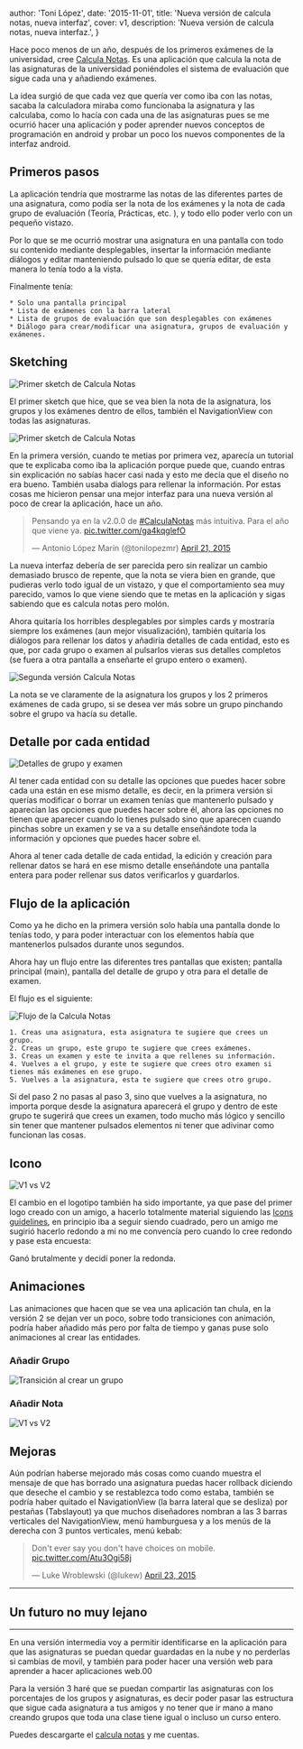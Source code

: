 


  author: 'Toni López',
  date: '2015-11-01',
  title: 'Nueva versión de calcula notas, nueva interfaz',
	cover: v1,
  description:
    'Nueva versión de calcula notas, nueva interfaz.',
}


Hace poco menos de un año, después de los primeros exámenes de la universidad, cree [Calcula Notas][1]. Es una aplicación que calcula la nota de las asignaturas de la universidad poniéndoles el sistema de evaluación que sigue cada una y añadiendo exámenes.

La idea surgió de que cada vez que quería ver como iba con las notas, sacaba la calculadora miraba como funcionaba la asignatura y las calculaba, como lo hacía con cada una de las asignaturas pues se me ocurrió hacer una aplicación y poder aprender nuevos conceptos de programación en android y probar un poco los nuevos componentes de la interfaz android.

## Primeros pasos

La aplicación tendría que mostrarme las notas de las diferentes partes de una asignatura, como podía ser la nota de los exámenes y la nota de cada grupo de evaluación (Teoría, Prácticas, etc. ), y todo ello poder verlo con un pequeño vistazo.

Por lo que se me ocurrió mostrar una asignatura en una pantalla con todo su contenido mediante desplegables, insertar la información mediante diálogos y editar manteniendo pulsado lo que se quería editar, de esta manera lo tenía todo a la vista.

Finalmente tenía:

	* Solo una pantalla principal
	* Lista de exámenes con la barra lateral
	* Lista de grupos de evaluación que son desplegables con exámenes
	* Diálogo para crear/modificar una asignatura, grupos de evaluación y exámenes.

## Sketching

<Image src={sketch1} alt="Primer sketch de Calcula Notas" />

El primer sketch que hice, que se vea bien la nota de la asignatura, los grupos y los exámenes dentro de ellos, también el NavigationView con todas las asignaturas.

<Image src={v1_app} alt="Primer sketch de Calcula Notas" />

En la primera versión, cuando te metias por primera vez, aparecía un tutorial que te explicaba como iba la aplicación porque puede que, cuando entras sin explicación no sabías hacer casi nada y esto me decía que el diseño no era bueno. También usaba dialogs para rellenar la información. Por estas cosas me hicieron pensar una mejor interfaz para una nueva versión al poco de crear la aplicación, hace un año.

<blockquote className="twitter-tweet" lang="en"><p lang="es" dir="ltr">Pensando ya en la v2.0.0 de <a href="https://twitter.com/hashtag/CalculaNotas?src=hash">#CalculaNotas</a> más intuitiva. Para el año que viene ya. <a href="http://t.co/ga4kqglefO">pic.twitter.com/ga4kqglefO</a></p>&mdash; Antonio López Marín (@tonilopezmr) <a href="https://twitter.com/tonilopezmr/status/590631903499268097">April 21, 2015</a></blockquote>
<script async src="//platform.twitter.com/widgets.js" charSet="utf-8"></script>

La nueva interfaz debería de ser parecida pero sin realizar un cambio demasiado brusco de repente, que la nota se viera bien en grande, que pudieras verlo todo igual de un vistazo, y que el comportamiento sea muy parecido, vamos lo que viene siendo que te metas en la aplicación y sigas sabiendo que es calcula notas pero molón.

Ahora quitaría los horribles desplegables por simples cards y mostraría siempre los exámenes (aun mejor visualización), también quitaría los diálogos para rellenar los datos y añadiría detalles de cada entidad, esto es que, por cada grupo o examen al pulsarlos vieras sus detalles completos (se fuera a otra pantalla a enseñarte el grupo entero o examen).

<Image src={v2_app} alt="Segunda versión Calcula Notas" />

La nota se ve claramente de la asignatura los grupos y los 2 primeros exámenes de cada grupo, si se desea ver más sobre un grupo pinchando sobre el grupo va hacía su detalle.

## Detalle por cada entidad

<Image src={detailActivity} alt="Detalles de grupo y examen" />

Al tener cada entidad con su detalle las opciones que puedes hacer sobre cada una están en ese mismo detalle, es decir, en la primera versión si querías modificar o borrar un examen tenías que mantenerlo pulsado y aparecían las opciones que puedes hacer sobre él, ahora las opciones no tienen que aparecer cuando lo tienes pulsado sino que aparecen cuando pinchas sobre un examen y se va a su detalle enseñándote toda la información y opciones que puedes hacer sobre el.

Ahora al tener cada detalle de cada entidad, la edición y creación para rellenar datos se hará en ese mismo detalle enseñándote una pantalla entera para poder rellenar sus datos verificarlos y guardarlos.

## Flujo de la aplicación

Como ya he dicho en la primera versión solo había una pantalla donde lo tenías todo, y para poder interactuar con los elementos había que mantenerlos pulsados durante unos segundos.

Ahora hay un flujo entre las diferentes tres pantallas que existen; pantalla principal (main), pantalla del detalle de grupo y otra para el detalle de examen.

El flujo es el siguiente:

<Image src={flujoApp} alt="Flujo de la Calcula Notas" />

 	1. Creas una asignatura, esta asignatura te sugiere que crees un grupo.
 	2. Creas un grupo, este grupo te sugiere que crees exámenes.
 	3. Creas un examen y este te invita a que rellenes su información.
 	4. Vuelves a el grupo, y este te sugiere que crees otro examen si tienes más exámenes en ese grupo.
 	5. Vuelves a la asignatura, esta te sugiere que crees otro grupo.

Si del paso 2 no pasas al paso 3, sino que vuelves a la asignatura, no importa porque desde la asignatura aparecerá el grupo y dentro de este grupo te sugerirá que crees un examen, todo mucho más lógico y sencillo sin tener que mantener pulsados elementos ni tener que adivinar como funcionan las cosas.

## Icono

<Image src={v1vsv2} alt="V1 vs V2" />

El cambio en el logotipo también ha sido importante, ya que pase del primer logo creado con un amigo, a hacerlo totalmente material siguiendo las [Icons guidelines][3], en principio iba a seguir siendo cuadrado, pero un amigo me sugirió hacerlo redondo a mi no me convencía pero cuando lo cree redondo y pase esta encuesta:

<script type="text/javascript" src="https://apis.google.com/js/plusone.js"></script>
<div className="g-post" data-href="https://plus.google.com/+AntonioLopezMarin/posts/dS2JRxX7Mj9"></div>

Ganó brutalmente y decidí poner la redonda.

## Animaciones

Las animaciones que hacen que se vea una aplicación tan chula, en la versión 2 se dejan ver un poco, sobre todo transiciones con animación, podría haber añadido más pero por falta de tiempo y ganas puse solo animaciones al crear las entidades.

### Añadir Grupo
<Image src={groupAnimation} alt="Transición al crear un grupo" />

### Añadir Nota

<Image src={examAnimation} alt="V1 vs V2" />


## Mejoras

Aún podrían haberse mejorado más cosas como cuando muestra el mensaje de que has borrado una asignatura puedas hacer rollback diciendo que deseche el cambio y se restablezca todo como estaba, también se podría haber quitado el NavigationView (la barra lateral que se desliza) por pestañas (Tabslayout) ya que muchos diseñadores nombran a las 3 barras verticales del NavigationView, menú hamburguesa y a los menús de la derecha con 3 puntos verticales, menú kebab:

<blockquote className="twitter-tweet" lang="en"><p lang="en" dir="ltr">Don&#39;t ever say you don&#39;t have choices on mobile. <a href="http://t.co/Atu3Ogi58j">pic.twitter.com/Atu3Ogi58j</a></p>&mdash; Luke Wroblewski (@lukew) <a href="https://twitter.com/lukew/status/591296890030915585">April 23, 2015</a></blockquote>
<script async src="//platform.twitter.com/widgets.js" charSet="utf-8"></script>

* * *
## Un futuro no muy lejano
* * *
En una versión intermedia voy a permitir identificarse en la aplicación para que las asignaturas se puedan quedar guardadas en la nube y no perderlas si cambias de movil, y también para poder hacer una versión web para aprender a hacer aplicaciones web.00

Para la versión 3 haré que se puedan compartir las asignaturas con los porcentajes de los grupos y asignaturas, es decir poder pasar las estructura que sigue cada asignatura a tus amigos y no tener que ir mano a mano creando grupos que toda una clase tiene igual o incluso un curso entero.

Puedes descargarte el [calcula notas][1] y me cuentas.

[1]: http://bacota.com/calculanotas
[2]: http://developer.android.com/intl/es/training/material/lists-cards.html
[3]: https://www.google.com/design/spec/style/icons.html#icons-product-icons
